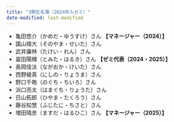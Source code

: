 ```yaml
---
title: "3期生名簿（2024年入ゼミ）"
date-modified: last-modified
---
```


* 亀田悠介（かめだ・ゆうすけ）さん **【マネージャー（2024）】**
* 園山晴大（そのやま・せいた）さん
* 武井廉林（たけい・れん）さん
* 冨田陽輝（とみた・はるき）さん **【ゼミ代表（2024・2025）】**
* 長岡佳汰（ながおか・けいた）さん
* 西野綾真（にしの・りょうま）さん
* 野口千皓（のぐち・ちいろ）さん
* 浜口亮太（はまぐち・りょうた）さん
* 日山拓郎（ひやま・たくろう）さん
* 藤谷知慧（ふじたに・ちさと）さん
* 増田晴彦（ますだ・はるひこ）さん **【マネージャー（2025）】**
